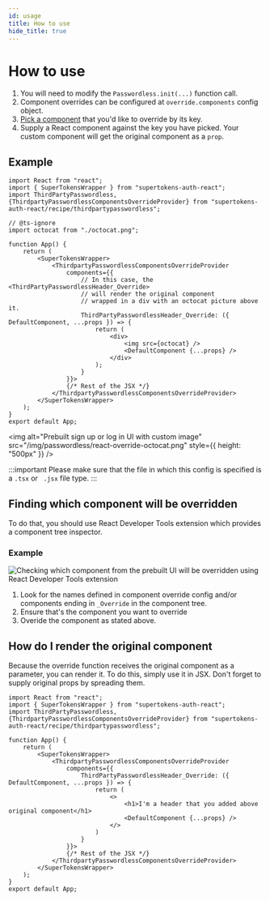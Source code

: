 ```yaml
---
id: usage
title: How to use
hide_title: true
---
```



# How to use

1. You will need to modify the `Passwordless.init(...)` function call.
2. Component overrides can be configured at `override.components` config object.
3. [Pick a component](#finding-which-component-will-be-overridden) that you'd like to override by its key.
4. Supply a React component against the key you have picked. Your custom component will get the original component as a `prop`.

## Example
<FrontendSDKTabs>
<TabItem value="reactjs">

```tsx
import React from "react";
import { SuperTokensWrapper } from "supertokens-auth-react";
import ThirdPartyPasswordless, {ThirdpartyPasswordlessComponentsOverrideProvider} from "supertokens-auth-react/recipe/thirdpartypasswordless";

// @ts-ignore
import octocat from "./octocat.png";

function App() {
    return (
        <SuperTokensWrapper>
            <ThirdpartyPasswordlessComponentsOverrideProvider
                components={{
                    // In this case, the <ThirdPartyPasswordlessHeader_Override> 
                    // will render the original component
                    // wrapped in a div with an octocat picture above it.
                    ThirdPartyPasswordlessHeader_Override: ({ DefaultComponent, ...props }) => {
                        return (
                            <div>
                                <img src={octocat} />
                                <DefaultComponent {...props} />
                            </div>
                        );
                    }
                }}>
                {/* Rest of the JSX */}
            </ThirdpartyPasswordlessComponentsOverrideProvider>
        </SuperTokensWrapper>
    );
}
export default App;
```

<img alt="Prebuilt sign up or log in UI with custom image" src="/img/passwordless/react-override-octocat.png" style={{
    height: "500px"
}} />

:::important
Please make sure that the file in which this config is specified is a `.tsx` or ` .jsx` file type.
:::

</TabItem>
</FrontendSDKTabs>

## Finding which component will be overridden
To do that, you should use React Developer Tools extension which provides a component tree inspector.

### Example
<img alt="Checking which component from the prebuilt UI will be overridden using React Developer Tools extension" src="/img/thirdpartypasswordless/override/find-component.png" />

1. Look for the names defined in component override config and/or components ending in `_Override` in the component tree.
2. Ensure that's the component you want to override
3. Overide the component as stated above.

## How do I render the original component
Because the override function receives the original component as a parameter,
you can render it. To do this, simply use it in JSX. Don't forget to supply original props
by spreading them.

```tsx
import React from "react";
import { SuperTokensWrapper } from "supertokens-auth-react";
import ThirdPartyPasswordless, {ThirdpartyPasswordlessComponentsOverrideProvider} from "supertokens-auth-react/recipe/thirdpartypasswordless";

function App() {
    return (
        <SuperTokensWrapper>
            <ThirdpartyPasswordlessComponentsOverrideProvider
                components={{
                    ThirdPartyPasswordlessHeader_Override: ({ DefaultComponent, ...props }) => {
                        return (
                            <>
                                <h1>I'm a header that you added above original component</h1>
                                <DefaultComponent {...props} />
                            </>
                        )
                    }
                }}>
                {/* Rest of the JSX */}
            </ThirdpartyPasswordlessComponentsOverrideProvider>
        </SuperTokensWrapper>
    );
}
export default App;
```